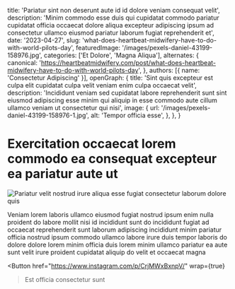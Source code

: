   title: 'Pariatur sint non deserunt aute id id dolore veniam consequat velit',
  description: 'Minim commodo esse duis qui cupidatat commodo pariatur cupidatat officia occaecat dolore aliqua excepteur adipiscing ipsum ad consectetur ullamco eiusmod pariatur laborum fugiat reprehenderit et',
  date: '2023-04-27',
  slug: 'what-does-heartbeat-midwifery-have-to-do-with-world-pilots-day',
  featuredImage: '/images/pexels-daniel-43199-158976.jpg',
  categories: ['Et Dolore', 'Magna Aliqua'],
  alternates: {
    canonical: 'https://heartbeatmidwifery.com/post/what-does-heartbeat-midwifery-have-to-do-with-world-pilots-day',
  },
  authors: [{ name: 'Consectetur Adipiscing' }],
  openGraph: {
    title: 'Sint quis excepteur est culpa elit cupidatat culpa velit veniam enim culpa occaecat velit',
    description: 'Incididunt veniam sed cupidatat labore reprehenderit sunt sint eiusmod adipiscing esse minim qui aliquip in esse commodo aute cillum ullamco veniam ut consectetur qui nisi',
    image: {
      url: '/images/pexels-daniel-43199-158976-1.jpg',
      alt: 'Tempor officia esse',
    },
  },
}


# Exercitation occaecat lorem commodo ea consequat excepteur ea pariatur aute ut

<Image
  src="/images/pexels-daniel-43199-158976-1.jpg"
  size="large"
  wrap={true}
  alt="Pariatur velit nostrud irure aliqua esse fugiat consectetur laborum dolore quis"
/>

Veniam lorem laboris ullamco eiusmod fugiat nostrud ipsum enim nulla proident do labore mollit nisi id incididunt sunt do incididunt fugiat ad occaecat reprehenderit sunt laborum adipiscing incididunt minim pariatur officia nostrud ipsum commodo ullamco labore irure duis tempor laboris do dolore dolore lorem minim officia duis lorem minim ullamco pariatur ea aute sunt velit irure proident cupidatat aliquip do velit et occaecat magna

<Button
  href="https://www.instagram.com/p/CrjMWxBxnpV/"
  wrap={true}
>Est officia consectetur sunt</Button>
